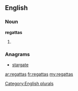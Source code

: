 ==English==

===Noun===
'''regattas'''

# {{plural of|[[regatta]]}}

===Anagrams===
* [[stargate#English|stargate]]

[[Category:English plurals]]

[[ar:regattas]]
[[fr:regattas]]
[[my:regattas]]